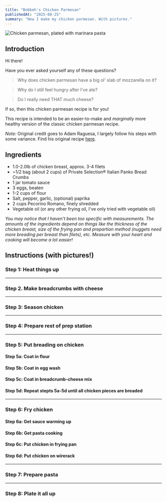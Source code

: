 ```yaml
---
title: "Bobbeh's Chicken Parmesan"
publishedAt: "2025-08-25"
summary: "How I make my chicken parmesan. With pictures."
---
```


![Chicken parmesan, plated with marinara pasta](https://pub-22e36f870e1647a6a48e07c2fa9d9ae8.r2.dev/finished.JPEG)

<Table
    headers={["Prep time", "Cook time", "Total time", "Servings", "Difficulty"]}
    rows={[["25m", "15m", "40m", "4", "Medium"]]}
/>

## Introduction

Hi there!

Have you ever asked yourself any of these questions?

> Why does chicken parmesan have a big ol' slab of mozzarella on it?

> Why do I still feel hungry after I've ate?

> Do I really need THAT much cheese?

If so, then this chicken parmesan recipe is for you!

This recipe is intended to be an easier-to-make and _marginally_ more healthy version of the classic chicken parmesan recipe.

_Note:_ Original credit goes to Adam Raguesa, I largely follow his steps with some variance.
Find his original recipe [here](https://www.youtube.com/watch?v=p-LY9b1u_io).

<BlogImage
    src="IMG_9482.JPEG"
    alt="The chicken wanter"
    caption="Poppy helping out"
    variant="center"
    size="default"
/>

## Ingredients

-   1.0-2.0lb of chicken breast, approx. 3-4 filets
-   ~1/2 bag (about 2 cups) of Private Selection® Italian Panko Bread Crumbs
-   1 jar tomato sauce
-   3 eggs, beaten
-   1-2 cups of flour
-   Salt, pepper, garlic, (optional) paprika
-   2 cups Pecorino Romano, finely shredded
-   Vegetable oil (or any other frying oil, I've only tried with vegetable oil)

_You may notice that I haven't been too specific with measurements. The amounts of the ingredients depend on things like the thickness of the chicken breast, size of the frying pan and prepartion method (nuggets need more breading per breast than filets), etc. Measure with your heart and cooking will become a lot easier!_

## Instructions (with pictures!)

### Step 1: Heat things up

---

### Step 2. Make breadcrumbs with cheese

---

### Step 3: Season chicken

---

### Step 4: Prepare rest of prep station

---

### Step 5: Put breading on chicken

#### Step 5a: Coat in flour

#### Step 5b: Coat in egg wash

#### Step 5c: Coat in breadcrumb-cheese mix

#### Step 5d: Repeat stepts 5a-5d until all chicken pieces are breaded

---

### Step 6: Fry chicken

#### Step 6a: Get sauce warming up

#### Step 6b: Get pasta cooking

#### Step 6c: Put chicken in frying pan

#### Step 6d: Put chicken on wirerack

---

### Step 7: Prepare pasta

---

### Step 8: Plate it all up

